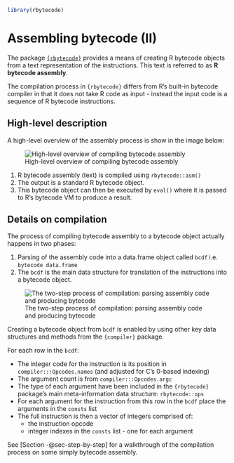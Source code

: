 
 
```r
library(rbytecode)
```


# Assembling bytecode (II)

The package [`{rbytecode}`](https://github.com/coolbutuseless/rbytecode) provides a means
of creating R bytecode objects from a text representation of the instructions.  This
text is referred to as **R bytecode assembly**.  

The compilation process in `{rbytecode}` differs from R's built-in bytecode compiler
in that it does not take R code as input - instead the input code is a sequence 
of R bytecode instructions.




## High-level description

A high-level overview of the assembly process is show in the image below:

![High-level overview of compiling bytecode assembly](figures/overview-assembly.png)

1. R bytecode assembly (text) is compiled using `rbytecode::asm()`
2. The output is a standard R bytecode object.
3. This bytecode object can then be executed by `eval()` where it is passed
   to R's bytecode VM to produce a result.



## Details on compilation

The process of compiling bytecode assembly to a bytecode object actually 
happens in two phases:

1. Parsing of the assembly code into a data.frame object called `bcdf` i.e.
   `bytecode data.frame`
2. The `bcdf` is the main data structure for translation of the instructions into a
   bytecode object.  

![The two-step process of compilation: parsing assembly code and producing bytecode](figures/overview-assembly-detail.png)

Creating a bytecode object from `bcdf` is enabled by using other key 
data structures and methods from the `{compiler}` package.

For each row in the `bcdf`:

* The integer code for the instruction is its position in `compiler:::Opcodes.names`
  (and adjusted for C's 0-based indexing)
* The argument count is from `compiler:::Opcodes.argc`
* The type of each argument have been included in the `{rbytecode}` package's main 
  meta-information data structure: `rbytecode::ops`
* For each argument for the instruction from this row in the `bcdf` 
  place the arguments in the `consts` list
* The full instruction is then a vector of integers comprised of:
    * the instruction opcode
    * integer indexes in the `consts` list - one for each argument
    

See [Section -@sec-step-by-step] for a walkthrough of the compilation process
on some simply bytecode assembly.
